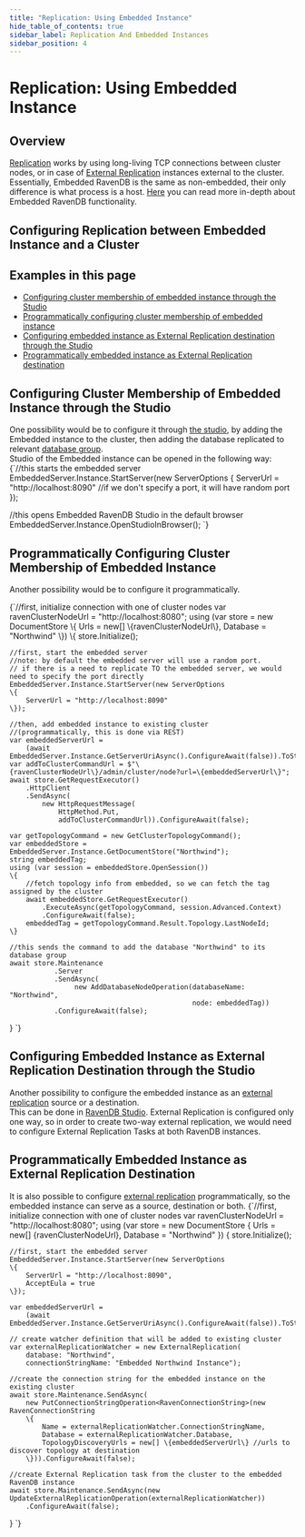 ```yaml
---
title: "Replication: Using Embedded Instance"
hide_table_of_contents: true
sidebar_label: Replication And Embedded Instances
sidebar_position: 4
---
```



# Replication: Using Embedded Instance

## Overview
[Replication](../../../server/clustering/replication/replication-overview.mdx) works by using long-living TCP connections between cluster nodes, or in case of [External Replication](../../../server/ongoing-tasks/external-replication.mdx) instances external to the cluster. 
Essentially, Embedded RavenDB is the same as non-embedded, their only difference is what process is a host. [Here](../../../server/embedded.mdx) you can read more in-depth about Embedded RavenDB functionality.

## Configuring Replication between Embedded Instance and a Cluster
## Examples in this page 
  * [Configuring cluster membership of embedded instance through the Studio](../../../server/clustering/replication/replication-and-embedded-instance.mdx#configuring-cluster-membership-of-embedded-instance-through-the-studio)  
  * [Programmatically configuring cluster membership of embedded instance](../../../server/clustering/replication/replication-and-embedded-instance.mdx#programmatically-configuring-cluster-membership-of-embedded-instance)  
  * [Configuring embedded instance as External Replication destination through the Studio](../../../server/clustering/replication/replication-and-embedded-instance.mdx#configuring-embedded-instance-as-external-replication-destination-through-the-studio)  
  * [Programmatically embedded instance as External Replication destination](../../../server/clustering/replication/replication-and-embedded-instance.mdx#programmatically-embedded-instance-as-external-replication-destination)  



## Configuring Cluster Membership of Embedded Instance through the Studio
One possibility would be to configure it through [the studio](../../../studio/cluster/setting-a-cluster.mdx#add-another-node-to-the-cluster), by adding the Embedded instance to the cluster, then adding the database replicated to relevant [database group](../../../server/clustering/distribution/distributed-database.mdx).  
Studio of the Embedded instance can be opened in the following way:
<TabItem value="Embedded_OpenStudio" label="Embedded_OpenStudio">
<CodeBlock language="csharp">
{`//this starts the embedded server
EmbeddedServer.Instance.StartServer(new ServerOptions
\{
    ServerUrl = "http://localhost:8090" //if we don't specify a port, it will have random port
\});

//this opens Embedded RavenDB Studio in the default browser
EmbeddedServer.Instance.OpenStudioInBrowser();
`}
</CodeBlock>
</TabItem>

## Programmatically Configuring Cluster Membership of Embedded Instance
Another possibility would be to configure it programmatically.

<TabItem value="Embedded_Replication_Setup" label="Embedded_Replication_Setup">
<CodeBlock language="csharp">
{`//first, initialize connection with one of cluster nodes
var ravenClusterNodeUrl = "http://localhost:8080";
using (var store = new DocumentStore
\{
    Urls = new[] \{ravenClusterNodeUrl\},
    Database = "Northwind"
\})
\{
    store.Initialize();

    //first, start the embedded server
    //note: by default the embedded server will use a random port.
    // if there is a need to replicate TO the embedded server, we would need to specify the port directly
    EmbeddedServer.Instance.StartServer(new ServerOptions
    \{
        ServerUrl = "http://localhost:8090"
    \});

    //then, add embedded instance to existing cluster
    //(programmatically, this is done via REST)
    var embeddedServerUrl =
        (await EmbeddedServer.Instance.GetServerUriAsync().ConfigureAwait(false)).ToString();
    var addToClusterCommandUrl = $"\{ravenClusterNodeUrl\}/admin/cluster/node?url=\{embeddedServerUrl\}";
    await store.GetRequestExecutor()
        .HttpClient
        .SendAsync(
            new HttpRequestMessage(
                HttpMethod.Put,
                addToClusterCommandUrl)).ConfigureAwait(false);

    var getTopologyCommand = new GetClusterTopologyCommand();
    var embeddedStore = EmbeddedServer.Instance.GetDocumentStore("Northwind");
    string embeddedTag;
    using (var session = embeddedStore.OpenSession())
    \{
        //fetch topology info from embedded, so we can fetch the tag assigned by the cluster
        await embeddedStore.GetRequestExecutor()
            .ExecuteAsync(getTopologyCommand, session.Advanced.Context)
            .ConfigureAwait(false);
        embeddedTag = getTopologyCommand.Result.Topology.LastNodeId;
    \}

    //this sends the command to add the database "Northwind" to its database group
    await store.Maintenance
               .Server
               .SendAsync(
                    new AddDatabaseNodeOperation(databaseName: "Northwind",
                                                 node: embeddedTag))
               .ConfigureAwait(false);
\}
`}
</CodeBlock>
</TabItem>

## Configuring Embedded Instance as External Replication Destination through the Studio
Another possibility to configure the embedded instance as an [external replication](../../../server/ongoing-tasks/external-replication.mdx) source or a destination.  
This can be done in [RavenDB Studio](../../../studio/database/tasks/ongoing-tasks/external-replication-task.mdx).
<Admonition type="note">
	External Replication is configured only one way, so in order to create two-way external replication, we would need to configure External Replication Tasks at both RavenDB instances.
</Admonition>

## Programmatically Embedded Instance as External Replication Destination
It is also possible to configure [external replication](../../../server/ongoing-tasks/external-replication.mdx) programmatically, so the embedded instance can serve as a source, destination or both.
<TabItem value="External_Replication_And_Embedded" label="External_Replication_And_Embedded">
<CodeBlock language="csharp">
{`//first, initialize connection with one of cluster nodes
var ravenClusterNodeUrl = "http://localhost:8080";
using (var store = new DocumentStore
\{
    Urls = new[] \{ravenClusterNodeUrl\},
    Database = "Northwind"
\})
\{
    store.Initialize();

    //first, start the embedded server
    EmbeddedServer.Instance.StartServer(new ServerOptions
    \{
        ServerUrl = "http://localhost:8090",
        AcceptEula = true
    \});

    var embeddedServerUrl =
        (await EmbeddedServer.Instance.GetServerUriAsync().ConfigureAwait(false)).ToString();

    // create watcher definition that will be added to existing cluster
    var externalReplicationWatcher = new ExternalReplication(
        database: "Northwind",
        connectionStringName: "Embedded Northwind Instance");

    //create the connection string for the embedded instance on the existing cluster
    await store.Maintenance.SendAsync(
        new PutConnectionStringOperation<RavenConnectionString>(new RavenConnectionString
        \{
            Name = externalReplicationWatcher.ConnectionStringName,
            Database = externalReplicationWatcher.Database,
            TopologyDiscoveryUrls = new[] \{embeddedServerUrl\} //urls to discover topology at destination
        \})).ConfigureAwait(false);

    //create External Replication task from the cluster to the embedded RavenDB instance
    await store.Maintenance.SendAsync(new UpdateExternalReplicationOperation(externalReplicationWatcher))
        .ConfigureAwait(false);
\}
`}
</CodeBlock>
</TabItem>

